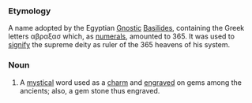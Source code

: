 ===Etymology===
A name adopted by the Egyptian [[Gnostic]] [[Basilides]], containing the Greek letters &alpha;&beta;&rho;&alpha;&xi;&alpha;&sigma; which, as [[numerals]], amounted to 365. It was used to [[signify]] the supreme deity as ruler of the 365 heavens of his system.
===Noun===
#A [[mystical]] word used as a [[charm]] and [[engraved]] on gems among the ancients; also, a gem stone thus engraved.